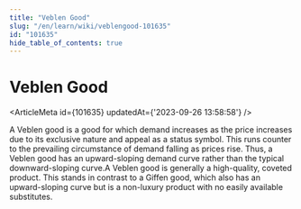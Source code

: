 ```yaml
---
title: "Veblen Good"
slug: "/en/learn/wiki/veblengood-101635"
id: "101635"
hide_table_of_contents: true
---
```



# Veblen Good

<ArticleMeta id={101635} updatedAt={'2023-09-26 13:58:58'} />
<div className='border-solid border-b border-t-0 my-4 border-[var(--ifm-color-gray-300)]' />

A Veblen good is a good for which demand increases as the price increases due to its exclusive nature and appeal as a status symbol. This runs counter to the prevailing circumstance of demand falling as prices rise. Thus, a Veblen good has an upward-sloping demand curve rather than the typical downward-sloping curve.A Veblen good is generally a high-quality, coveted product. This stands in contrast to a Giffen good, which also has an upward-sloping curve but is a non-luxury product with no easily available substitutes.

